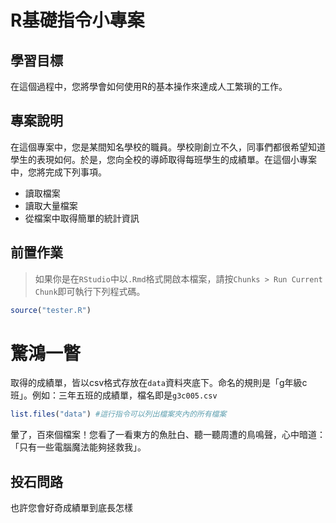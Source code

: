 # R基礎指令小專案

## 學習目標
在這個過程中，您將學會如何使用R的基本操作來達成人工繁瑣的工作。

## 專案說明
在這個專案中，您是某間知名學校的職員。學校剛創立不久，同事們都很希望知道學生的表現如何。於是，您向全校的導師取得每班學生的成績單。在這個小專案中，您將完成下列事項。

- 讀取檔案
- 讀取大量檔案
- 從檔案中取得簡單的統計資訊

## 前置作業

> 如果你是在`RStudio`中以`.Rmd`格式開啟本檔案，請按`Chunks > Run Current Chunk`即可執行下列程式碼。

```r
source("tester.R")
```


# 驚鴻一瞥
取得的成績單，皆以csv格式存放在`data`資料夾底下。命名的規則是「g年級c班」。例如：三年五班的成績單，檔名即是`g3c005.csv`



```r
list.files("data") #這行指令可以列出檔案夾內的所有檔案
```

暈了，百來個檔案！您看了一看東方的魚肚白、聽一聽周遭的鳥鳴聲，心中暗道：「只有一些電腦魔法能夠拯救我」。

## 投石問路

也許您會好奇成績單到底長怎樣

```r
```

